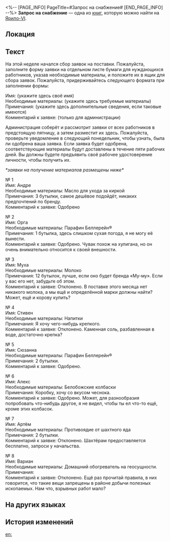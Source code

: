 <%-- [PAGE_INFO]
PageTitle=#Запрос на снабжение#
[END_PAGE_INFO] --%>
{{Дополнить}}
{{Книга Инфобокс
|id           = 089
|Название     = 
|Изображение  = Предмет Записи.png
|Мир          = Ярило-VI
|Томов        = 1
|Автор        = <!--нужно добавить-->
|Описание     = Форма запроса на снабжение. Похоже, что руководители Большой шахты довольно снисходительно относятся к материальным потребностям шахтёров.
|Том1         = {{tx}}
|Источник1    = {{tx|Отсутствует источник}}
|Персонажи    = 
|Фракции      = 
}}
'''Запрос на снабжение''' — одна из [[Книги|книг]], которую можно найти на [[Ярило-VI]].

==Локация==
{{Отметка карты|<!--название карты-->|<!--id отметки-->}}

==Текст==
{{Размер|+2|<div align="center">Запрос средств, апрель, неделя 1</div>}}

На этой неделе начался сбор заявок на поставки. Пожалуйста, заполните форму заявки на отдельном листе бумаги для нуждающихся работников, указав необходимые материалы, и положите их в ящик для сбора заявок. Пожалуйста, придерживайтесь следующего формата при заполнении формы:

Имя: (укажите здесь своё имя)<br />
Необходимые материалы: (укажите здесь требуемые материалы)<br />
Примечания: (укажите здесь дополнительные сведения, если таковые имеются)<br />
Комментарий к заявке: (только для администрации)

Администрация соберёт и рассмотрит заявки от всех работников в предстоящую пятницу, а затем разместит их здесь. Пожалуйста, проверьте уведомление в следующий понедельник, чтобы узнать, была ли одобрена ваша заявка. Если заявка будет одобрена, соответствующие материалы будут доставлены в течение пяти рабочих дней. Вы должны будете предъявить своё рабочее удостоверение личности, чтобы получить их.

''*заявки на получение материалов размещены ниже*''

№&nbsp;1<br />
Имя: Андре<br />
Необходимые материалы: Масло для ухода за киркой<br />
Примечания: 3 бутылки, самое дешёвое подойдёт, никаких предпочтений по бренду.<br />
Комментарий к заявке: Одобрено

№&nbsp;2<br />
Имя: Орга<br />
Необходимые материалы: Парафин Беллерейн®<br />
Примечания: 1 бутылка, здесь слишком сухая погода, я не могу её вынести.<br />
Комментарий к заявке: Одобрено. Чувак похож на хулигана, но он очень внимательно относится к своей внешности.

№&nbsp;3<br />
Имя: Муха<br />
Необходимые материалы: Молоко<br />
Примечания: 12 бутылок, лучше, если оно будет бренда «Му-му». Если у вас его нет, забудьте об этом.<br />
Комментарий к заявке: Отклонено. В поставке этого месяца нет никакого молока, а мы ещё и определённой марки должны найти? Может, ещё и корову купить?

№&nbsp;4<br />
Имя: Стивен<br />
Необходимые материалы: Напитки<br />
Примечания: Я хочу чего-нибудь крепкого.<br />
Комментарий к заявке: Отклонено. Каменная соль, разбавленная в воде, достаточно крепка?

№&nbsp;5<br />
Имя: Сюзанна<br />
Необходимые материалы: Парафин Беллерейн®<br />
Примечания: 2 бутылки.<br />
Комментарий к заявке: Одобрено.

№&nbsp;6<br />
Имя: Алекс<br />
Необходимые материалы: Белобожские колбаски<br />
Примечания: Коробку, хочу со вкусом чеснока.<br />
Комментарий к заявке: Одобрено. Может, для разнообразия попробовать что-нибудь другое, я не видел, чтобы ты ел что-то ещё, кроме этих колбасок.

№&nbsp;7<br />
Имя: Артём<br />
Необходимые материалы: Противоядие от шахтного яда<br />
Примечания: 2 бутылки.<br />
Комментарий к заявке: Отклонено. Шахтёрам предоставляется бесплатно, запроси у начальства.

№&nbsp;8<br />
Имя: Вариан<br />
Необходимые материалы: Домашний обогреватель на геосущности.<br />
Примечания:<br />
Комментарий к заявке: Отклонено. Ещё раз прочитай правила, в них говорится, что такие вещи запрещены в районе добычи полезных ископаемых. Нам что, взрывных работ мало?

==На других языках==
{{На других языках
|en   = Request for Provisions
|zhs  = 生活物资需求征集
|zht  = 生活物資需求徵求
|ja   = 生活用品要望書
|ko   = 생활 물자 요청서
|es   = Solicitudes de provisiones
|fr   = Demande de provisions
|ru   = Запрос на снабжение
|th   = คำขอของใช้ประจำวัน
|vi   = Trưng Cầu Ý Kiến Về Nhu Cầu Vật Tư Sinh Hoạt
|de   = Bitte um Verpflegung
|id   = Formulir Permintaan Persediaan Kebutuhan Sehari-hari
|pt   = Pedido de Provisões
}}

==История изменений==
{{История изменений|3.5}}

[[en:]]
